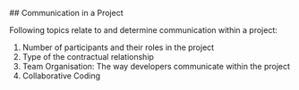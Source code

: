  
 ## Communication in a Project

Following topics relate to and determine communication within a project:

 1. Number of participants and their roles in the project
 2. Type of the contractual relationship
 3. Team Organisation: The way developers communicate within the project
 4. Collaborative Coding 

